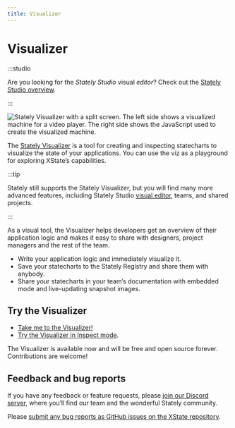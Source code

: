 ```yaml
---
title: Visualizer
---
```


# Visualizer

:::studio

Are you looking for the _Stately Studio_ visual _editor_? Check out the [Stately Studio overview](/).

:::

![Stately Visualizer with a split screen. The left side shows a visualized machine for a video player. The right side shows the JavaScript used to create the visualized machine.](/assets/tools/visualizer/visualizer.png)

The [Stately Visualizer](https://stately.ai/viz) is a tool for creating and inspecting statecharts to visualize the state of your applications. You can use the viz as a playground for exploring XState’s capabilities.

:::tip

Stately still supports the Stately Visualizer, but you will find many more advanced features, including Stately Studio [visual editor](../#studio-editor), teams, and shared projects.

:::

As a visual tool, the Visualizer helps developers get an overview of their application logic and makes it easy to share with designers, project managers and the rest of the team.

- Write your application logic and immediately visualize it.
- Save your statecharts to the Stately Registry and share them with anybody.
- Share your statecharts in your team’s documentation with embedded mode and live-updating snapshot images.

## Try the Visualizer

- [Take me to the Visualizer!](https://stately.ai/viz)
- [Try the Visualizer in Inspect mode](https://stately.ai/viz?inspect).

The Visualizer is available now and will be free and open source forever. Contributions are welcome!

## Feedback and bug reports

If you have any feedback or feature requests, please [join our Discord server](https://discord.gg/xstate), where you’ll find our team and the wonderful Stately community.

Please [submit any bug reports as GitHub issues on the XState repository](https://github.com/statelyai/xstate/issues).

